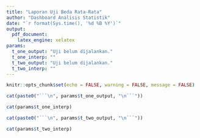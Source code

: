 ```yaml
---
title: "Laporan Uji Beda Rata-Rata"
author: "Dashboard Analisis Statistik"
date: "`r format(Sys.time(), '%d %B %Y')`"
output:
  pdf_document:
    latex_engine: xelatex
params:
  t_one_output: "Uji belum dijalankan."
  t_one_interp: ""
  t_two_output: "Uji belum dijalankan."
  t_two_interp: ""
---
```


```r
knitr::opts_chunk$set(echo = FALSE, warning = FALSE, message = FALSE)
```

```r
cat(paste0("```\n", params$t_one_output, "\n```"))
```

```r
cat(params$t_one_interp)
```

```r
cat(paste0("```\n", params$t_two_output, "\n```"))
```

```r
cat(params$t_two_interp)
```
